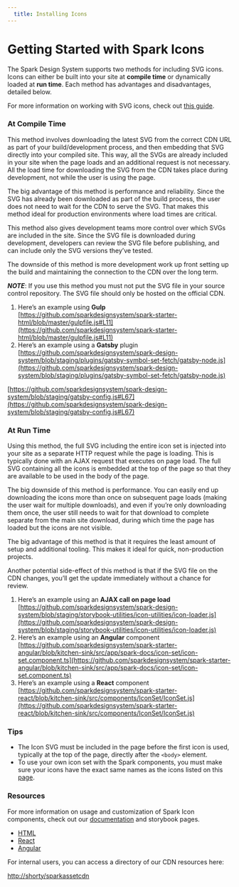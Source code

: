 ```yaml
---
  title: Installing Icons
---
```


# Getting Started with Spark Icons

The Spark Design System supports two methods
for including SVG icons. Icons can either be
built into your site at **compile time** or
dynamically loaded at **run time**. Each
method has advantages and disadvantages,
detailed below.

For more information on working with SVG icons, check out
[this guide](https://css-tricks.com/svg-sprites-use-better-icon-fonts/).

### At Compile Time

This method involves downloading the latest
SVG from the correct CDN URL as part of your
build/development process, and then embedding
that SVG directly into your compiled site.
This way, all the SVGs are already included
in your site when the page loads and an additional
request is not necessary. All the load time for
downloading the SVG from the CDN takes place
during development, not while the user is using
the page. 

The big advantage of this method is performance
and reliability. Since the SVG has already been
downloaded as part of the build process, the user
does not need to wait for the CDN to serve the SVG.
That makes this method ideal for production
environments where load times are critical. 

This method also gives development teams more
control over which SVGs are included in the site.
Since the SVG file is downloaded during development,
developers can review the SVG file before publishing,
and can include only the SVG versions they’ve tested. 

The downside of this method is more development work
up front setting up the build and maintaining the
connection to the CDN over the long term.

***NOTE***: If you use this method you must not put
the SVG file in your source control repository.
The SVG file should only be hosted on the official CDN.

1. Here’s an example using **Gulp**  
[https://github.com/sparkdesignsystem/spark-starter-html/blob/master/gulpfile.js#L11](https://github.com/sparkdesignsystem/spark-starter-html/blob/master/gulpfile.js#L11)
2. Here’s an example using a **Gatsby** plugin 
[https://github.com/sparkdesignsystem/spark-design-system/blob/staging/plugins/gatsby-symbol-set-fetch/gatsby-node.js](https://github.com/sparkdesignsystem/spark-design-system/blob/staging/plugins/gatsby-symbol-set-fetch/gatsby-node.js)  

[https://github.com/sparkdesignsystem/spark-design-system/blob/staging/gatsby-config.js#L67](https://github.com/sparkdesignsystem/spark-design-system/blob/staging/gatsby-config.js#L67)

### At Run Time

Using this method, the full SVG including the entire icon
set is injected into your site as a separate HTTP request
while the page is loading. This is typically done with an
AJAX request that executes on page load. The full SVG
containing all the icons is embedded at the top of the
page so that they are available to be used in the body
of the page. 

The big downside of this method is performance. You can
easily end up downloading the icons more than once on
subsequent page loads (making the user wait for multiple
downloads), and even if you’re only downloading them once,
the user still needs to wait for that download to complete
separate from the main site download, during which time
the page has loaded but the icons are not visible. 

The big advantage of this method is that it requires the
least amount of setup and additional tooling. This makes
it ideal for quick, non-production projects. 

Another potential side-effect of this method is that if
the SVG file on the CDN changes, you’ll get the update
immediately without a chance for review.

1. Here’s an example using an **AJAX call on page load**  
[https://github.com/sparkdesignsystem/spark-design-system/blob/staging/storybook-utilities/icon-utilities/icon-loader.js](https://github.com/sparkdesignsystem/spark-design-system/blob/staging/storybook-utilities/icon-utilities/icon-loader.js)  
2. Here’s an example using an **Angular** component  
[https://github.com/sparkdesignsystem/spark-starter-angular/blob/kitchen-sink/src/app/spark-docs/icon-set/icon-set.component.ts](https://github.com/sparkdesignsystem/spark-starter-angular/blob/kitchen-sink/src/app/spark-docs/icon-set/icon-set.component.ts)
3. Here’s an example using a **React** component  
[https://github.com/sparkdesignsystem/spark-starter-react/blob/kitchen-sink/src/components/IconSet/IconSet.js](https://github.com/sparkdesignsystem/spark-starter-react/blob/kitchen-sink/src/components/IconSet/IconSet.js) 

### Tips
- The Icon SVG must be included in the page before the
first icon is used, typically at the top of the page,
directly after the `<body>` element.
- To use your own icon set with the Spark components,
you must make sure your icons have the exact same names
as the icons listed on this [page](/using-spark/components/icon). 

### Resources

For more information on usage and customization of
Spark Icon components, check out our [documentation](/using-spark/components/icon)
and storybook pages.
- [HTML](https://html.sparkdesignsystem.com/?path=/story/components-icons--default-story)
- [React](https://react.sparkdesignsystem.com/?path=/story/components-icons--default-story)
- [Angular](https://angular.sparkdesignsystem.com/?path=/story/components-accordion--default-story) 

For internal users, you can access a directory of
our CDN resources here: 

[http://shorty/sparkassetcdn](http://shorty/sparkassetcdn)
